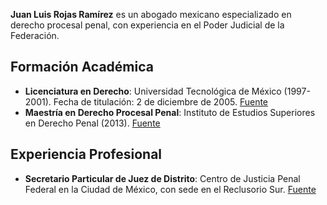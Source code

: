 **Juan Luis Rojas Ramírez** es un abogado mexicano especializado en derecho procesal penal, con experiencia en el Poder Judicial de la Federación.

## Formación Académica

- **Licenciatura en Derecho**: Universidad Tecnológica de México (1997-2001). Fecha de titulación: 2 de diciembre de 2005. [Fuente][source-cjf]
- **Maestría en Derecho Procesal Penal**: Instituto de Estudios Superiores en Derecho Penal (2013). [Fuente][source-buholegal]

## Experiencia Profesional

- **Secretario Particular de Juez de Distrito**: Centro de Justicia Penal Federal en la Ciudad de México, con sede en el Reclusorio Sur. [Fuente][source-cjf]

[source-cjf]: https://w3.cjf.gob.mx/sevie_page/Busquedas/Consultas/index_ficha.asp?exp=46041&rutaFichas=FichasAdministrativos "Consejo de la Judicatura Federal"
[source-buholegal]: https://www.buholegal.com/8170449/ "Buholegal"